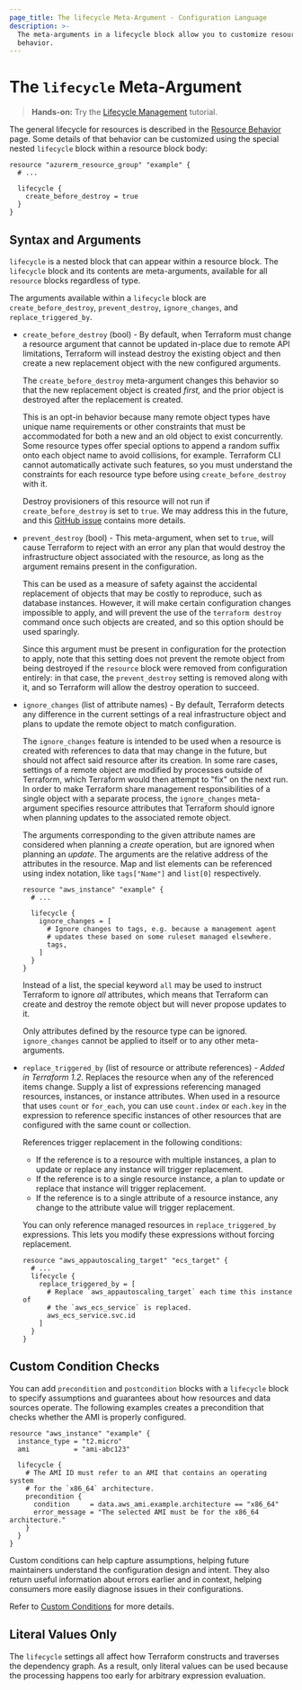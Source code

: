 ```yaml
---
page_title: The lifecycle Meta-Argument - Configuration Language
description: >-
  The meta-arguments in a lifecycle block allow you to customize resource
  behavior.
---
```


# The `lifecycle` Meta-Argument

> **Hands-on:** Try the [Lifecycle Management](https://learn.hashicorp.com/tutorials/terraform/resource-lifecycle?utm_source=WEBSITE&utm_medium=WEB_IO&utm_offer=ARTICLE_PAGE&utm_content=DOCS) tutorial.

The general lifecycle for resources is described in the
[Resource Behavior](/language/resources/behavior) page. Some details of
that behavior can be customized using the special nested `lifecycle` block
within a resource block body:

```hcl
resource "azurerm_resource_group" "example" {
  # ...

  lifecycle {
    create_before_destroy = true
  }
}
```

## Syntax and Arguments

`lifecycle` is a nested block that can appear within a resource block.
The `lifecycle` block and its contents are meta-arguments, available
for all `resource` blocks regardless of type.

The arguments available within a `lifecycle` block are `create_before_destroy`,
`prevent_destroy`, `ignore_changes`, and `replace_triggered_by`.

* `create_before_destroy` (bool) - By default, when Terraform must change
  a resource argument that cannot be updated in-place due to
  remote API limitations, Terraform will instead destroy the existing object
  and then create a new replacement object with the new configured arguments.

  The `create_before_destroy` meta-argument changes this behavior so that
  the new replacement object is created _first,_ and the prior object
  is destroyed after the replacement is created.

  This is an opt-in behavior because many remote object types have unique
  name requirements or other constraints that must be accommodated for
  both a new and an old object to exist concurrently. Some resource types
  offer special options to append a random suffix onto each object name to
  avoid collisions, for example. Terraform CLI cannot automatically activate
  such features, so you must understand the constraints for each resource
  type before using `create_before_destroy` with it.

  Destroy provisioners of this resource will not run if `create_before_destroy`
  is set to `true`. We may address this in the future, and this [GitHub issue](https://github.com/hashicorp/terraform/issues/13549) contains more details.

* `prevent_destroy` (bool) - This meta-argument, when set to `true`, will
  cause Terraform to reject with an error any plan that would destroy the
  infrastructure object associated with the resource, as long as the argument
  remains present in the configuration.

  This can be used as a measure of safety against the accidental replacement
  of objects that may be costly to reproduce, such as database instances.
  However, it will make certain configuration changes impossible to apply,
  and will prevent the use of the `terraform destroy` command once such
  objects are created, and so this option should be used sparingly.

  Since this argument must be present in configuration for the protection to
  apply, note that this setting does not prevent the remote object from
  being destroyed if the `resource` block were removed from configuration
  entirely: in that case, the `prevent_destroy` setting is removed along
  with it, and so Terraform will allow the destroy operation to succeed.

* `ignore_changes` (list of attribute names) - By default, Terraform detects
  any difference in the current settings of a real infrastructure object
  and plans to update the remote object to match configuration.

  The `ignore_changes` feature is intended to be used when a resource is
  created with references to data that may change in the future, but should
  not affect said resource after its creation. In some rare cases, settings
  of a remote object are modified by processes outside of Terraform, which
  Terraform would then attempt to "fix" on the next run. In order to make
  Terraform share management responsibilities of a single object with a
  separate process, the `ignore_changes` meta-argument specifies resource
  attributes that Terraform should ignore when planning updates to the
  associated remote object.

  The arguments corresponding to the given attribute names are considered
  when planning a _create_ operation, but are ignored when planning an
  _update_. The arguments are the relative address of the attributes in the
  resource. Map and list elements can be referenced using index notation,
  like `tags["Name"]` and `list[0]` respectively.

  ```hcl
  resource "aws_instance" "example" {
    # ...

    lifecycle {
      ignore_changes = [
        # Ignore changes to tags, e.g. because a management agent
        # updates these based on some ruleset managed elsewhere.
        tags,
      ]
    }
  }
  ```

  Instead of a list, the special keyword `all` may be used to instruct
  Terraform to ignore _all_ attributes, which means that Terraform can
  create and destroy the remote object but will never propose updates to it.

  Only attributes defined by the resource type can be ignored.
  `ignore_changes` cannot be applied to itself or to any other meta-arguments.

* `replace_triggered_by` (list of resource or attribute references) -
  _Added in Terraform 1.2._ Replaces the resource when any of the referenced
  items change. Supply a list of expressions referencing managed resources,
  instances, or instance attributes. When used in a resource that uses `count`
  or `for_each`, you can use `count.index` or `each.key` in the expression to
  reference specific instances of other resources that are configured with the
  same count or collection.

  References trigger replacement in the following conditions:

  - If the reference is to a resource with multiple instances, a plan to
    update or replace any instance will trigger replacement.
  - If the reference is to a single resource instance, a plan to update or
    replace that instance will trigger replacement.
  - If the reference is to a single attribute of a resource instance, any
    change to the attribute value will trigger replacement.

  You can only reference managed resources in `replace_triggered_by`
  expressions. This lets you modify these expressions without forcing
  replacement.

  ```hcl
  resource "aws_appautoscaling_target" "ecs_target" {
    # ...
    lifecycle {
      replace_triggered_by = [
        # Replace `aws_appautoscaling_target` each time this instance of
        # the `aws_ecs_service` is replaced.
        aws_ecs_service.svc.id
      ]
    }
  }
  ```

## Custom Condition Checks

You can add `precondition` and `postcondition` blocks with a `lifecycle` block to specify assumptions and guarantees about how resources and data sources operate. The following examples creates a precondition that checks whether the AMI is properly configured.

```hcl
resource "aws_instance" "example" {
  instance_type = "t2.micro"
  ami           = "ami-abc123"

  lifecycle {
    # The AMI ID must refer to an AMI that contains an operating system
    # for the `x86_64` architecture.
    precondition {
      condition     = data.aws_ami.example.architecture == "x86_64"
      error_message = "The selected AMI must be for the x86_64 architecture."
    }
  }
}
```

Custom conditions can help capture assumptions, helping future maintainers understand the configuration design and intent. They also return useful information about errors earlier and in context, helping consumers more easily diagnose issues in their configurations.

Refer to [Custom Conditions](/language/expressions/custom-conditions#preconditions-and-postconditions) for more details.

## Literal Values Only

The `lifecycle` settings all affect how Terraform constructs and traverses
the dependency graph. As a result, only literal values can be used because
the processing happens too early for arbitrary expression evaluation.

